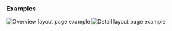
### Examples

<Row>
  <Column>
    <LinkTo
      className="storybook__image--link"
      kind="patterns-unstable-modular-page-layouts"
      story="overview"
    >
      <img alt="Overview layout page example" src={overview} />
    </LinkTo>
  </Column>

  <Column>
    <LinkTo
      className="storybook__image--link"
      kind="patterns-unstable-modular-page-layouts"
      story="detail"
    >
      <img alt="Detail layout page example" src={detail} />
    </LinkTo>
  </Column>
</Row>
